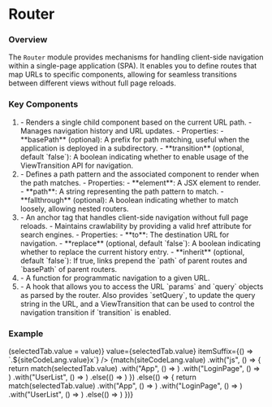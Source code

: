 

# Router

### Overview

The `Router` module provides mechanisms for handling client-side 
navigation within a single-page application (SPA). It enables 
you to define routes that map URLs to specific components, 
allowing for seamless transitions between different views without 
full page reloads.

### Key Components

1. <CodePreview data={routerTypePreview} />
    - Renders a single child component based on the current URL path.
    - Manages navigation history and URL updates.
    - Properties:
        - **basePath** (optional): A prefix for path matching, useful
          when the application is deployed in a subdirectory.
        - **transition** (optional, default `false`): A boolean
          indicating whether to enable usage of the <ExternalLink href="https://developer.mozilla.org/en-US/docs/Web/API/View_Transition_API">ViewTransition API</ExternalLink> for navigation.
2. <CodePreview data={routeTypePreview} />
    - Defines a path pattern and the associated component to render when
      the path matches.
    - Properties:
        - **element**: A JSX element to render.
        - **path**: A string representing the path pattern to match.
        - **fallthrough** (optional): A boolean indicating whether to
          match loosely, allowing nested routers.
3. <CodePreview data={linkTypePreview} />
    - An anchor tag that handles client-side navigation without full
      page reloads.
    - Maintains crawlability by providing a valid href attribute for
      search engines.
    - Properties:
        - **to**: The destination URL for navigation.
        - **replace** (optional, default `false`): A boolean
          indicating whether to replace the current history entry.
        - **inherit** (optional, default `false`): If true, links prepend 
          the `path` of parent routes and `basePath` of parent routers.
4. <CodePreview data={navigateTypePreview} />
    - A function for programmatic navigation to a given URL. 
5. <CodePreview data={useRouterTypePreview} />
    - A hook that allows you to access the URL `params` and `query`
      objects as parsed by the router. Also provides `setQuery`, to 
      update the query string in the URL, and a <ExternalLink href="https://developer.mozilla.org/en-US/docs/Web/API/ViewTransition">ViewTransition</ExternalLink> <CodePreview data={refTypePreview} />
      that can be used to control the navigation transition if `transition` is enabled.

### Example

<div>
  <div className="not-prose">
    <TabGroup
      items={["App", "LoginPage", "UserList", "UserPage"]}
      onSelect={(value) => (selectedTab.value = value)}
      value={selectedTab.value}
      itemSuffix={() => `.${siteCodeLang.value}x`}
    />
    <CopyInnerText>
    {match(siteCodeLang.value)
        .with("js", () => { 
          return match(selectedTab.value)
            .with("App", () => <ExampleApp />)
            .with("LoginPage", () => <ExampleLoginPage />)
            .with("UserList", () => <ExampleUserList />)
            .else(() => <ExampleUserPage />)
        })
        .else(() => {
          return match(selectedTab.value)
            .with("App", () => <ExampleApp />)
            .with("LoginPage", () => <ExampleLoginPage />)
            .with("UserList", () => <ExampleUserListTS />)
            .else(() => <ExampleUserPage />)
        })}
    </CopyInnerText>
  </div>
</div>
